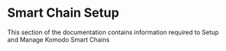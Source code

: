 
# Smart Chain Setup

This section of the documentation contains information required to Setup and Manage Komodo Smart Chains
